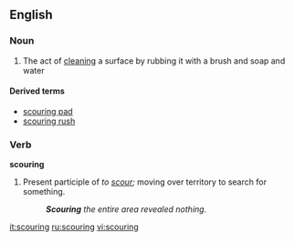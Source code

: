 ==English==

===Noun===
{{en-noun}}

#The act of [[clean]]ing a surface by rubbing it with a brush and soap and water

====Derived terms====
*[[scouring pad]]
*[[scouring rush]]

===Verb===
'''scouring'''

# Present participle of ''to [[scour]];'' moving over territory to search for something.
#:'''''Scouring''' the entire area revealed nothing.''

[[it:scouring]]
[[ru:scouring]]
[[vi:scouring]]